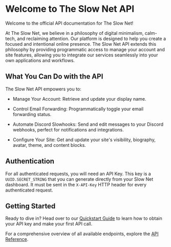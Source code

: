 # Welcome to The Slow Net API
Welcome to the official API documentation for The Slow Net!

At The Slow Net, we believe in a philosophy of digital minimalism, calm-tech, and reclaiming attention. Our platform is designed to help you create a focused and intentional online presence. The Slow Net API extends this philosophy by providing programmatic access to manage your account and site features, allowing you to integrate our services seamlessly into your own applications and workflows.

## What You Can Do with the API
The Slow Net API empowers you to:

- Manage Your Account: Retrieve and update your display name.

- Control Email Forwarding: Programmatically toggle your email forwarding status.

- Automate Discord Slowhooks: Send and edit messages to your Discord webhooks, perfect for notifications and integrations.

- Configure Your Site: Get and update your site's visibility, biography, avatar, theme, and content blocks.

## Authentication
For all authenticated requests, you will need an API Key. This key is a ``UUID.SECRET_STRING`` that you can generate directly from your Slow Net dashboard. It must be sent in the ``X-API-Key`` HTTP header for every authenticated request.

## Getting Started
Ready to dive in? Head over to our [Quickstart Guide](quickstart) to learn how to obtain your API key and make your first API call.

For a comprehensive overview of all available endpoints, explore the [API Reference](/api-reference/introduction).